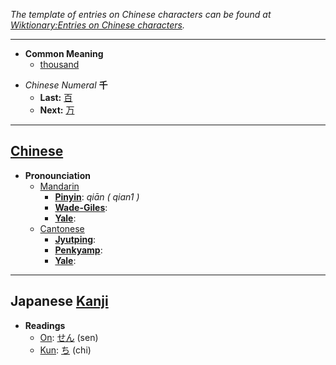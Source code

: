 ''The template of entries on Chinese characters can be found at [[Wiktionary:Entries on Chinese characters]].''

----

* '''Common Meaning'''
** [[thousand]]

*''Chinese Numeral'' '''千'''
**'''Last:''' [[百]]
**'''Next:''' [[万]]

----

== [[Chinese]] ==

*'''Pronounciation '''
**[[Mandarin]]
***'''[[Pinyin]]''': ''qiān ( qian1 )''
***'''[[Wade-Giles]]''': 
***'''[[Yale]]''': 
**[[Cantonese]]
***'''[[Jyutping]]''': 
***'''[[Penkyamp]]''': 
***'''[[Yale]]''': 

----

== Japanese [[Kanji]] ==

*'''Readings'''
**[[On]]: [[せん]] (sen)
**[[Kun]]: [[ち]] (chi)